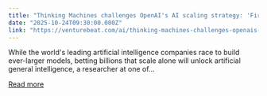 ```yaml
---
title: "Thinking Machines challenges OpenAI's AI scaling strategy: 'First superintelligence will be a superhuman learner'"
date: "2025-10-24T09:30:00.000Z"
link: "https://venturebeat.com/ai/thinking-machines-challenges-openais-ai-scaling-strategy-first"
---
```


While the world&#x27;s leading artificial intelligence companies race to build ever-larger models, betting billions that scale alone will unlock artificial general intelligence, a researcher at one of...

[Read more](https://venturebeat.com/ai/thinking-machines-challenges-openais-ai-scaling-strategy-first)

